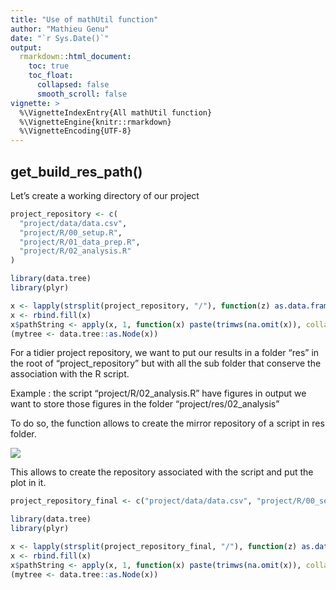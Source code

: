 ```yaml
---
title: "Use of mathUtil function"
author: "Mathieu Genu"
date: "`r Sys.Date()`"
output:
  rmarkdown::html_document:
    toc: true
    toc_float:
      collapsed: false
      smooth_scroll: false
vignette: >
  %\VignetteIndexEntry{All mathUtil function}
  %\VignetteEngine{knitr::rmarkdown}
  %\VignetteEncoding{UTF-8}
---
```


## get_build_res_path()

Let's create a working directory of our project
```r
project_repository <- c(
  "project/data/data.csv", 
  "project/R/00_setup.R", 
  "project/R/01_data_prep.R", 
  "project/R/02_analysis.R"
)

```
```r
library(data.tree)
library(plyr)

x <- lapply(strsplit(project_repository, "/"), function(z) as.data.frame(t(z)))
x <- rbind.fill(x)
x$pathString <- apply(x, 1, function(x) paste(trimws(na.omit(x)), collapse="/"))
(mytree <- data.tree::as.Node(x))

```

For a tidier project repository, we want to put our results in a folder "res" in the root of
"project_repository" but with all the sub folder that conserve the association with the R script.

Example : the script "project/R/02_analysis.R" have figures in output we want to store those figures
          in the folder "project/res/02_analysis"
          
To do so, the function allows to create the mirror repository of a script in res folder.

![](C:/Users/mgenu.RATUFA/Documents/Projet/scriptR/example_get_build_res_path/example_function_get_build_res_path.png)

This allows to create the repository associated with the script and put the plot in it.


```r
project_repository_final <- c("project/data/data.csv", "project/R/00_setup.R", "project/R/01_data_prep.R", "project/R/02_analysis.R", "project/res/02_analysis/plot.png")

```

```r
library(data.tree)
library(plyr)

x <- lapply(strsplit(project_repository_final, "/"), function(z) as.data.frame(t(z)))
x <- rbind.fill(x)
x$pathString <- apply(x, 1, function(x) paste(trimws(na.omit(x)), collapse="/"))
(mytree <- data.tree::as.Node(x))

```


